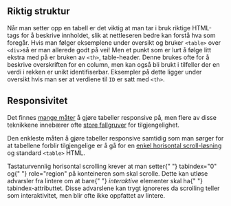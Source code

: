 
## Riktig struktur

Når man setter opp en tabell er det viktig at man tar i bruk riktige HTML-tags for å beskrive innholdet, slik at nettleseren bedre kan forstå hva som foregår.
Hvis man følger eksemplene under oversikt og bruker `<table>` over `<div>`så er man allerede godt på vei!
Men et punkt som er lurt å følge litt ekstra med på er bruken av `<th>`, table-header. Denne brukes ofte for å beskrive overskriften for en column,
men kan også bli brukt i tilfeller der en verdi i rekken er unikt identifiserbar. Eksempler på dette ligger under oversikt hvis man ser at verdiene til `ID` er satt med `<th>`.

## Responsivitet

Det finnes [mange måter](https://medium.com/appnroll-publication/5-practical-solutions-to-make-responsive-data-tables-ff031c48b122) å gjøre tabeller responsive på, men flere av disse teknikkene innebærer ofte [store fallgruver](https://developer.paciellogroup.com/blog/2018/03/short-note-on-what-css-display-properties-do-to-table-semantics/) for tilgjengelighet.

Den enkleste måten å gjøre tabeller responsive samtidig som man sørger for at tabellene forblir tilgjengelige er å gå for en [enkel horisontal scroll-løsning](http://adrianroselli.com/2017/11/a-responsive-accessible-table.html#ResponsiveScrolling) og standard `<table>` HTML.

<Alertstripe type="info">
  Tastaturvennlig horisontal scrolling krever at man setter{" "}
  <InlineCode className="inline">tabindex="0"</InlineCode> og{" "}
  <InlineCode className="inline">role="region"</InlineCode> på konteineren som
  skal scrolle. Dette kan utløse advarsler fra lintere om at bare{" "}
  <em>interaktive</em> elementer skal ha{" "}
  <InlineCode className="inline">tabindex</InlineCode>-attributtet. Disse
  advarslene kan trygt ignoreres da scrolling teller som interaktivitet, men
  blir ofte ikke oppfattet av lintere.
</Alertstripe>
